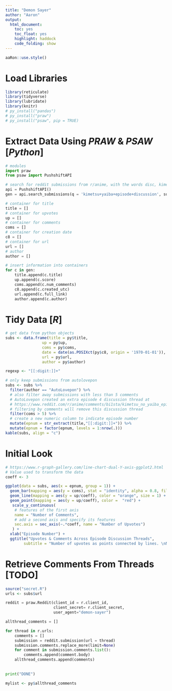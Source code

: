 ```yaml
---
title: "Demon Sayer"
author: "Aaron"
output:
  html_document: 
    toc: yes
    toc_float: yes
    highlight: haddock
    code_folding: show
---
```


```r
aaRon::use.style()
```

# Load Libraries

```r
library(reticulate)
library(tidyverse)
library(lubridate)
library(knitr)
# py_install("pandas")
# py_install("praw")
# py_install("psaw", pip = TRUE)
```

# Extract Data Using *PRAW* & *PSAW* [*Python*]

```python
# modules
import praw
from psaw import PushshiftAPI

# search for reddit submissions from r/anime, with the words disc, kimetsu and yaiba in the title
api = PushshiftAPI()
gen = api.search_submissions(q = 'kimetsu+yaiba+episode+discussion', subreddit = 'anime')

# container for title
title = []
# container for upvotes
up = []
# container for comments
coms = []
# container for creation date
c8 = []
# container for url
url = []
# author
author = []

# insert information into containers
for c in gen:
    title.append(c.title)
    up.append(c.score)
    coms.append(c.num_comments)
    c8.append(c.created_utc)
    url.append(c.full_link)
    author.append(c.author)
```

# Tidy Data [*R*]

```r
# get data from python objects
subs <- data.frame(title = py$title,
                up = py$up,
                coms = py$coms,
                date = date(as.POSIXct(py$c8, origin = '1970-01-01')),
                url = py$url,
                author = py$author)

regexp <- "[[:digit:]]+"

# only keep submissions from autolovepon
subs <- subs %>% 
  filter(author == "AutoLovepon") %>%
  # also filter away submissions with less than 5 comments
  # AutoLovepon created an extra episode 4 discussion thread at 
  # https://www.reddit.com/r/anime/comments/bi1sta/kimetsu_no_yaiba_episode_4_discussion/
  # filtering by comments will remove this discussion thread
  filter(coms > 5) %>%
  # create a new numeric column to indicate episode number
  mutate(epnum = str_extract(title,"[[:digit:]]+")) %>%
  mutate(epnum = factor(epnum, levels = 1:nrow(.)))
kable(subs, align = "c")
```

# Initial Look

```r
# https://www.r-graph-gallery.com/line-chart-dual-Y-axis-ggplot2.html
# Value used to transform the data
coeff <- 3

ggplot(data = subs, aes(x = epnum, group = 1)) +
  geom_bar(mapping = aes(y = coms), stat = "identity", alpha = 0.8, fill = "steelblue") + 
  geom_line(mapping = aes(y = up/coeff), color = "orange", size = 1) +
  geom_point(mapping = aes(y = up/coeff), color =  "red") +
   scale_y_continuous(
    # features of the first axis
    name = "Number of Comments",
    # add a second axis and specify its features
    sec.axis = sec_axis(~.*coeff, name = "Number of Upvotes")
   ) + 
  xlab("Episode Number") + 
  ggtitle("Upvotes & Comments Across Episode Discussion Threads",
        subtitle = "Number of upvotes as points connected by lines. \nNumber of comments as bars.")
```

# Retrieve Comments From Threads [TODO]

```r
source("secret.R")
urls <- subs$url
```

```python
reddit = praw.Reddit(client_id = r.client_id,
                     client_secret= r.client_secret,
                     user_agent="demon-sayer")

allthread_comments = []

for thread in r.urls:
    comments = []
    submission = reddit.submission(url = thread)
    submission.comments.replace_more(limit=None)
    for comment in submission.comments.list():
        comments.append(comment.body)
    allthread_comments.append(comments)
    
    
print("DONE")
```

```r
mylist <- py$allthread_comments
```


